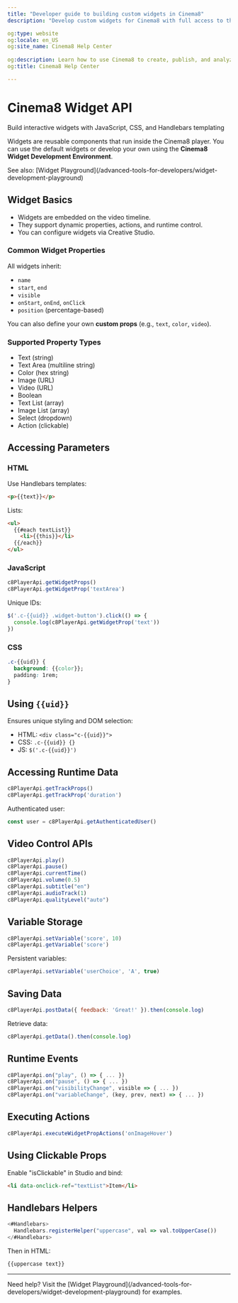 ```yaml
---
title: "Developer guide to building custom widgets in Cinema8"
description: "Develop custom widgets for Cinema8 with full access to the runtime player environment, timeline data, dynamic props, and user actions."

og:type: website
og:locale: en_US
og:site_name: Cinema8 Help Center
 
og:description: Learn how to use Cinema8 to create, publish, and analyze interactive videos.
og:title: Cinema8 Help Center

---
```



# Cinema8 Widget API

<span className="block text-gray-500 text-base font-normal mt-1">Build interactive widgets with JavaScript, CSS, and Handlebars templating</span>

Widgets are reusable components that run inside the Cinema8 player. You can use the default widgets or develop your own using the **Cinema8 Widget Development Environment**.

<Callout type="info" className="mt-6 mb-8">
  See also: [Widget Playground](/advanced-tools-for-developers/widget-development-playground)
</Callout>

## Widget Basics

* Widgets are embedded on the video timeline.
* They support dynamic properties, actions, and runtime control.
* You can configure widgets via Creative Studio.

### Common Widget Properties

All widgets inherit:

* `name`
* `start`, `end`
* `visible`
* `onStart`, `onEnd`, `onClick`
* `position` (percentage-based)

You can also define your own **custom props** (e.g., `text`, `color`, `video`).

### Supported Property Types

* Text (string)
* Text Area (multiline string)
* Color (hex string)
* Image (URL)
* Video (URL)
* Boolean
* Text List (array)
* Image List (array)
* Select (dropdown)
* Action (clickable)

## Accessing Parameters

### HTML

Use Handlebars templates:

```html
<p>{{text}}</p>
```

Lists:

```html
<ul>
  {{#each textList}}
    <li>{{this}}</li>
  {{/each}}
</ul>
```

### JavaScript

```js
c8PlayerApi.getWidgetProps()
c8PlayerApi.getWidgetProp('textArea')
```

Unique IDs:

```js
$('.c-{{uid}} .widget-button').click(() => {
  console.log(c8PlayerApi.getWidgetProp('text'))
})
```

### CSS

```css
.c-{{uid}} {
  background: {{color}};
  padding: 1rem;
}
```

## Using `{{uid}}`

Ensures unique styling and DOM selection:

* HTML: `<div class="c-{{uid}}">`
* CSS: `.c-{{uid}} {}`
* JS: `$('.c-{{uid}}')`

## Accessing Runtime Data

```js
c8PlayerApi.getTrackProps()
c8PlayerApi.getTrackProp('duration')
```

Authenticated user:

```js
const user = c8PlayerApi.getAuthenticatedUser()
```

## Video Control APIs

```js
c8PlayerApi.play()
c8PlayerApi.pause()
c8PlayerApi.currentTime()
c8PlayerApi.volume(0.5)
c8PlayerApi.subtitle("en")
c8PlayerApi.audioTrack(1)
c8PlayerApi.qualityLevel("auto")
```

## Variable Storage

```js
c8PlayerApi.setVariable('score', 10)
c8PlayerApi.getVariable('score')
```

Persistent variables:

```js
c8PlayerApi.setVariable('userChoice', 'A', true)
```

## Saving Data

```js
c8PlayerApi.postData({ feedback: 'Great!' }).then(console.log)
```

Retrieve data:

```js
c8PlayerApi.getData().then(console.log)
```

## Runtime Events

```js
c8PlayerApi.on("play", () => { ... })
c8PlayerApi.on("pause", () => { ... })
c8PlayerApi.on("visibilityChange", visible => { ... })
c8PlayerApi.on("variableChange", (key, prev, next) => { ... })
```

## Executing Actions

```js
c8PlayerApi.executeWidgetPropActions('onImageHover')
```

## Using Clickable Props

Enable "isClickable" in Studio and bind:

```html
<li data-onclick-ref="textList">Item</li>
```

## Handlebars Helpers

```js
<#Handlebars>
  Handlebars.registerHelper("uppercase", val => val.toUpperCase())
</#Handlebars>
```

Then in HTML:

```html
{{uppercase text}}
```

---

<Callout type="warning">
Need help? Visit the [Widget Playground](/advanced-tools-for-developers/widget-development-playground) for examples.
</Callout>
